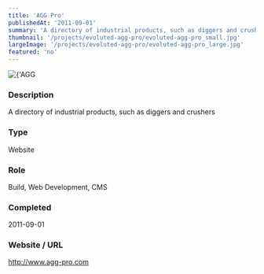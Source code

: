 ```yaml
---
title: 'AGG Pro'
publishedAt: '2011-09-01'
summary: 'A directory of industrial products, such as diggers and crushers'
thumbnail: '/projects/evoluted-agg-pro/evoluted-agg-pro_small.jpg'
largeImage: '/projects/evoluted-agg-pro/evoluted-agg-pro_large.jpg'
featured: 'no'
---
```


<div className="relative w-full h-[400px] sm:h-[600px] md:h-[760px] lg:h-[920px]">
  <Image
    alt={'AGG Pro'}
    src={'/projects/evoluted-agg-pro/evoluted-agg-pro.jpg'}
    sizes="(max-width: 640px) 100%, 100%"
    fill={true}
    priority
    style={{
      objectFit: 'contain'
    }}
  />
</div>

### Description

A directory of industrial products, such as diggers and crushers


### Type

Website

### Role

Build, Web Development, CMS

### Completed
2011-09-01

### Website / URL
http://www.agg-pro.com


